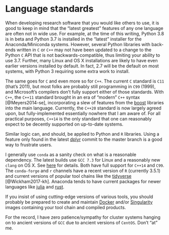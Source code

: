 # Language standards {#languagestandards}

When developing research software that you would like others to use, it is good to keep in mind that the "latest greatest" features of any one language are often not in wide use.  For example, at the time of this writing, Python 3.8 is in beta and Python 3.7 is installed in the "latest" installer for the Anaconda/Miniconda systems.  However, several Python libraries with back-ends written in `C` or `C++` may not have been updated to a change to the Python `C` API that is not backwards-compatible, thus limiting your ability to use 3.7.  Further, many Linux and OS X installations are likely to have even earlier versions installed by default. In fact, 2.7 will be the default on most systems, with Python 3 requiring some extra work to install.

The same goes for `C` and even more so for `C++`.  The current `C` standard is `C11` (that's 2011), but most folks are probably still programming in `C99` (1999), and Microsoft's compilers don't fully support either of those standards.  With `C++`, the `C++11` standard brought in an era of "modern" `C++` syntax [@Meyers2014-se], incorporating a slew of features from the [boost](http://www.boost.org) libraries into the main language.  Currently, the `C++20` standard is now largely agreed upon, but fully-implemented essentially nowhere that I am aware of.  For all practical purposes, `C++14` is the only standard that one can reasonably expect to be decently supported on up-to-date systems.

Similar logic can, and should, be applied to Python and `R` libraries.  Using a feature only found in the latest [dplyr](http://dplyr.tidyverse.org) commit to the master branch is a good way to frustrate users.

I generally use `conda` as a sanity check on what is a reasonable dependency.  The latest builds use `GCC 7.3` for Linux and a reasonably new `clang` on OS X.  See [here](https://www.anaconda.com/utilizing-the-new-compilers-in-anaconda-distribution-5/) for details.  Both have full support for `C++14` and `C99`. The `conda-forge` and `r` channels have a recent version of `R` (currently 3.5.1) and current versions of popular tool chains like the [tidyverse](http://www.tidyverse.org) [@Wickham2017-kh].  Anaconda tends to have current packages for newer languages like [julia](http://www.julialang) and [rust](http://www.rust-lang.org).

If you insist of using cutting-edge versions of various tools, you should probably be prepared to create and maintain [Docker](http://www.docker.com) and/or [Singularity](https://singularity.lbl.gov/) images containing your tool chain and compiled products.

For the record, I have zero patience/sympathy for cluster systems hanging on to ancient versions of `GCC` due to ancient versions of `CentOS`.  Don't "at" me.
